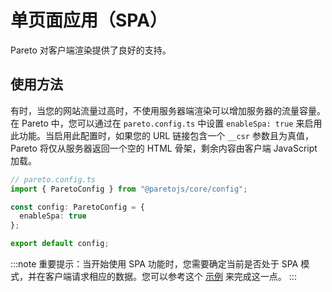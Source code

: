 # 单页面应用（SPA）

Pareto 对客户端渲染提供了良好的支持。

## 使用方法

有时，当您的网站流量过高时，不使用服务器端渲染可以增加服务器的流量容量。在 Pareto 中，您可以通过在 `pareto.config.ts` 中设置 `enableSpa: true` 来启用此功能。当启用此配置时，如果您的 URL 链接包含一个 `__csr` 参数且为真值，Pareto 将仅从服务器返回一个空的 HTML 骨架，剩余内容由客户端 JavaScript 加载。

```ts
// pareto.config.ts
import { ParetoConfig } from "@paretojs/core/config";

const config: ParetoConfig = {
  enableSpa: true
};

export default config;
```

:::note
重要提示：当开始使用 SPA 功能时，您需要确定当前是否处于 SPA 模式，并在客户端请求相应的数据。您可以参考这个 [示例](https://github.com/childrentime/pareto/tree/main/examples/spa) 来完成这一点。
:::
